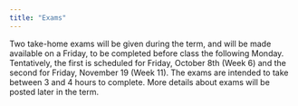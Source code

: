```yaml
---
title: "Exams"
---
```


Two take-home exams will be given during the term, and will be made available on a Friday, to be completed before class the following Monday.  Tentatively, the first is scheduled for Friday, October 8th (Week 6) and the second for Friday, November 19 (Week 11). The exams are intended to take between 3 and 4 hours to complete. More details about exams will be posted later in the term.
 